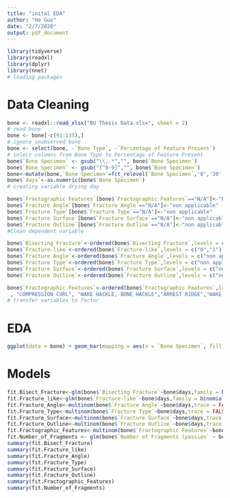```yaml
---
title: "inital EDA"
author: "He Guo"
date: "2/7/2020"
output: pdf_document
---
```


```r
library(tidyverse)
library(readxl)
library(dplyr)
library(nnet)
# loading packages
```

# Data Cleaning
```r
bone <- readxl::read_xlsx("BU Thesis Data.xlsx", sheet = 2)
# read bone
bone <- bone[-c(91:135),]
# ignore unobserved bone
bone <- select(bone, -`Bone Type`, -`Percentage of Feature Present`)
# select columns from Bone Type to Percentage of Feature Present
bone$`Bone Specimen` <- gsub("\\,.*","", bone$`Bone Specimen`)
bone$`Bone Specimen` <- gsub("[^0-9]","", bone$`Bone Specimen`)
bone<-mutate(bone,`Bone Specimen`=fct_relevel(`Bone Specimen`,'0','30','60','90','180','270'))
bone$`days`<-as.numeric(bone$`Bone Specimen`)
# creating variable drying day

bone$`Fractographic Features`[bone$`Fractographic Features`=="N/A"]<-"No Feature"
bone$`Fracture Angle`[bone$`Fracture Angle`=="N/A"]<-"non applicable"
bone$`Fracture Type`[bone$`Fracture Type`=="N/A"]<-"non applicable"
bone$`Fracture Surface`[bone$`Fracture Surface`=="N/A"]<-"non applicable"
bone$`Fracture Outline`[bone$`Fracture Outline`=="N/A"]<-"non applicable"
#Clean dependent variable

bone$`Bisecting Fracture`<-ordered(bone$`Bisecting Fracture`,levels = c("0", "1"))
bone$`Fracture-like`<-ordered(bone$`Fracture-like`,levels = c("0","1"))
bone$`Fracture Angle`<-ordered(bone$`Fracture Angle`,levels = c("non applicable","OBLIQUE","INTERMEDIATE", "RIGHT ANGLES"))
bone$`Fracture Type`<-ordered(bone$`Fracture Type`,levels = c("non applicable" ,"OBLIQUE","SEGMENTAL","BUTTERFLY","SPIRAL","TRANSVERSE","COMMINUTED/SEGMENTAL","COMMINUTED"))
bone$`Fracture Surface`<-ordered(bone$`Fracture Surface`,levels = c("non applicable","SMOOTH" , "INTERMEDIATE"))
bone$`Fracture Outline`<-ordered(bone$`Fracture Outline`,levels = c("non applicable","CURVED/JAGGED","INTERMEDIATE", "TRANSVERSE" ))

bone$`Fractographic Features`<-ordered(bone$`Fractographic Features`,levels = c("No Feature",    "WAKE HACKLE", "BONE MIRROR","COMPRESSIONAL CURL" ,"BONE HACKLE, WAKE HACKLE, ARREST RIDGE"
 , "COMPRESSION CURL", "WAKE HACKLE, BONE HACKLE","ARREST RIDGE","WAKE HACKLE, BONE MIRROR", "WAKE HACKLE, ARREST RIDGE" ))
# transfer variables to factor 
```
# EDA
```r
ggplot(data = bone) + geom_bar(mapping = aes(x = `Bone Specimen`, fill = `Fractographic Features`))+labs(x="Drying Days")
```



# Models
```r

fit.Bisect_Fracture<-glm(bone$`Bisecting Fracture`~bone$days,family = binomial())
fit.Fracture_like<-glm(bone$`Fracture-like`~bone$days,family = binomial())
fit.Fracture_Angle<-multinom(bone$`Fracture Angle`~bone$days,trace = FALSE)
fit.Fracture_Type<-multinom(bone$`Fracture Type`~bone$days,trace = FALSE)
fit.Fracture_Surface<-multinom(bone$`Fracture Surface`~bone$days,trace = FALSE)
fit.Fracture_Outline<-multinom(bone$`Fracture Outline`~bone$days,trace = FALSE)
fit.Fractographic_Features<-multinom(bone$`Fractographic Features`~bone$days,trace = FALSE)
fit.Number_of_Fragments <- glm(bone$`Number of Fragments (passion` ~ bone$days, family="poisson")
summary(fit.Bisect_Fracture)
summary(fit.Fracture_like)
summary(fit.Fracture_Angle)
summary(fit.Fracture_Type)
summary(fit.Fracture_Surface)
summary(fit.Fracture_Outline)
summary(fit.Fractographic_Features)
summary(fit.Number_of_Fragments)
```